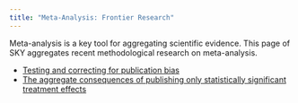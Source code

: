 ```yaml
---
title: "Meta-Analysis: Frontier Research"
---
```


Meta-analysis is a key tool for aggregating scientific evidence.
This page of SKY aggregates recent methodological research on meta-analysis.

* [Testing and correcting for publication bias](https://chabefer.github.io/SKY_Correct_Pub_Bias/)
* [The aggregate consequences of publishing only statistically significant treatment effects](Pvalues.html)